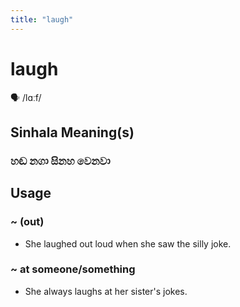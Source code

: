 ```yaml
---
title: "laugh"
---
```


# laugh

🗣️ /lɑːf/

## Sinhala Meaning(s)

### හඬ නගා සිනහ වෙනවා

## Usage

### ~ (out)

- She laughed out loud when she saw the silly joke.


### ~ at someone/something

- She always laughs at her sister's jokes.

